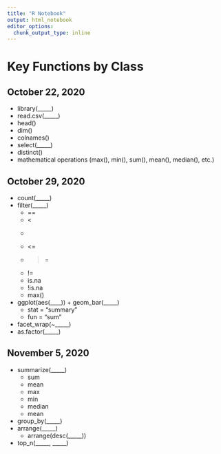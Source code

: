```yaml
---
title: "R Notebook"
output: html_notebook
editor_options: 
  chunk_output_type: inline
---
```


# Key Functions by Class

## October 22, 2020

* library(_____)
* read.csv(_____)
* head()
* dim()
* colnames()
* select(_____)
* distinct()
* mathematical operations (max(), min(), sum(), mean(), median(), etc.)

## October 29, 2020

* count(_____)
* filter(_____)
  * ==
  * <
  * >
  * <=
  * >=
  * !=
  * is.na
  * !is.na
  * max()
* ggplot(aes(____)) + geom_bar(_____)
  * stat = "summary"
  * fun = "sum"
* facet_wrap(~_____)
* as.factor(_____)

## November 5, 2020

* summarize(_____)
  * sum
  * mean
  * max
  * min
  * median
  * mean
* group_by(_____)
* arrange(_____)
  * arrange(desc(_____))
* top_n(_____, _____)